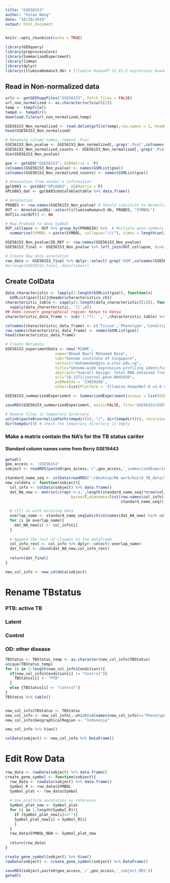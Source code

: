 ```yaml
---
title: "GSE56153"
author: "Xutao Wang"
date: "10/20/2019"
output: html_document
---
```


```r
knitr::opts_chunk$set(echo = TRUE)
```

```r
library(GEOquery)
library(preprocessCore)
library(SummarizedExperiment)
library(limma)
library(dplyr)
library(illuminaHumanv3.db) # Illumina HumanHT-12 V3.0 expression beadchip
```

## Read in Non-normalized data
```r
urls <- getGEOSuppFiles("GSE56153", fetch_files = FALSE)
url_non_normalized <- as.character(urls$url[2])
temp <- tempfile()
tempd <- tempdir()
download.file(url_non_normalized,temp)

GSE56153_Non_normalized <- read.delim(gzfile(temp),row.names = 1, header = TRUE)
head(GSE56153_Non_normalized)
```

```r
# Renaming column names, remove .Pval
GSE56153_Non_pvalue <- GSE56153_Non_normalized[,-grep('.Pval',colnames(GSE56153_Non_normalized))]
GSE56153_Non_normalized_counts <- GSE56153_Non_normalized[,-grep('.Pval',colnames(GSE56153_Non_normalized))]
dim(GSE56153_Non_pvalue)

gse <- getGEO("GSE56153", GSEMatrix =  F)
colnames(GSE56153_Non_pvalue) <- names(GSMList(gse))
colnames(GSE56153_Non_normalized_counts) <- names(GSMList(gse))
```

```r
# Annotation from vendor's information
gpl6883 <- getGEO("GPL6883", GSEMatrix = F)
GPL6883_dat <- gpl6883@dataTable@table %>% data.frame()

# Annotation
PROBES <- row.names(GSE56153_Non_pvalue) # Should subsitute to Normalized file???
OUT <- AnnotationDbi::select(illuminaHumanv3.db, PROBES, "SYMBOL")
OUT[is.na(OUT)] <- NA

# Map ProbeID to Gene Symbol 
OUT_collapse <- OUT %>% group_by(PROBEID) %>%  # Multiple gene symbols map to the same ProbeID
  summarise(SYMBOL = paste(SYMBOL, collapse="///"), times = length(unlist(strsplit(SYMBOL, "///")))) 

GSE56153_Non_pvalue$ID_REF <- row.names(GSE56153_Non_pvalue)
GSE56153_final <- GSE56153_Non_pvalue %>% left_join(OUT_collapse, by=c('ID_REF'="PROBEID")) %>% left_join(GPL6883_dat, by = c('ID_REF'='ID')) 

# Create Row data annotation
row_data <- GSE56153_final %>% dplyr::select(-grep('GSM',colnames(GSE56153_final))) %>% DataFrame()
#arrange(GSE56153_final, desc(times))
```

## Create ColData
```r
data_characteristic <- lapply(1:length(GSMList(gse)), function(x)  
  GSMList(gse)[[x]]@header$characteristics_ch1)
characteristic_table <- sapply(1:length(data_characteristic[[1]]), function(x) 
  sapply(data_characteristic, '[[',x)) 
## Demo convert geographical region: Kenya to Kenya
characteristic_data_frame <- sub('(.*?): ','',characteristic_table) %>% DataFrame()

colnames(characteristic_data_frame) <- c('Tissue','Phenotype','Condition')
row.names(characteristic_data_frame) <- names(GSMList(gse))
head(characteristic_data_frame)
```

```r
# Create Metadata
GSE56153_experimentData <- new('MIAME',
                      name="Ahmad Nazri Mohamed Naim",
                      lab="Genome institute of Singapore",
                      contact="mohamedan@gis.a-star.edu.sg",
                      title="Genome-wide expression profiling identifies type 1 interferon response pathways in active tuberculosis.",
                      abstract="Overall Design: Total RNA obtained from human whole blood of TB patients longitudinally sampled along 3 time-points: during active infection, during treatment, and after completion of curative treatment",
                      url="10.1371/journal.pone.0045839",
                      pubMedIds = '23029268',
                      other=list(Platform = 'Illumina HumanRef-8 v3.0 expression beadchip (GPL6883)'))

GSE56153_summarizedExperiemnt <- SummarizedExperiment(assays = list(GSE56153_Non_normalized_counts= as.matrix(GSE56153_Non_normalized_counts)), colData = characteristic_data_frame, rowData = row_data, metadata = list(GSE56153_experimentData)); GSE56153_summarizedExperiemnt

```

```r
saveRDS(GSE56153_summarizedExperiemnt, ascii=FALSE, file='GSE56153/GSE56153_summarizedExperiemnt.RDS')

# Remove files in temporary directory
unlink(paste0(normalizePath(tempdir()), "/", dir(tempdir())), recursive = TRUE)
dir(tempdir()) # check the temporary directory is empty
```

### Make a matrix contain the NA's for the TB status cariter
#### Standard column names come from Berry GSE19443
```r
getwd()
geo_access <- 'GSE56153'
sobject <- readRDS(paste0(geo_access,'/',geo_access,'_summarizedExperiemnt.RDS'))
```

```r
standard_name_seq <- colData(readRDS('~/Desktop/RA work/build_TB_data/Signatures/Berry/GSE19443/GSE19443_summarizedExperiemnt.RDS')) %>% data.frame() %>% colnames
new_coldata <- function(sobject){
  col_info <- colData(sobject) %>% data.frame()
  dat_NA_new <- matrix(c(rep('n.a.',length(standard_name_seq)*nrow(col_info))),ncol=length(standard_name_seq),
                             byrow=T,dimnames=list(row.names(col_info),
                                                   standard_name_seq)) %>% data.frame()
  
  # fill in with existing data
  overlap_name <- standard_name_seq[which(colnames(dat_NA_new) %in% colnames(col_info))]
  for (i in overlap_name){
    dat_NA_new[i] <- col_info[i]
  }
  
  # Append the rest of cloumns to the dataframe
  col_info_rest <- col_info %>% dplyr::select(-overlap_name)
  dat_final <- cbind(dat_NA_new,col_info_rest)
  
  return(dat_final)
}

new_col_info <- new_coldata(sobject)

```

# Rename TBstatus
### PTB: active TB
### Latent
### Control
### OD: other disease
```r
TBStatus <- TBStatus_temp <- as.character(new_col_info$TBStatus)
unique(TBStatus_temp)
for (i in 1:length(new_col_info$Condition)){
  if(new_col_info$Condition[i] != "Control"){
    TBStatus[i] <- "PTB"
  }
  else {TBStatus[i] <- "Control"}
}
TBStatus %>% table()


new_col_info$TBStatus <- TBStatus
new_col_info <- new_col_info[,-which(colnames(new_col_info)=='Phenotype')]
new_col_info$GeographicalRegion <- "Indonesia"

new_col_info %>% View()

colData(sobject) <- new_col_info %>% DataFrame()

```

# Edit Row Data

```r
row_data <- rowData(sobject) %>% data.frame()
create_gene_symbol <- function(sobject){
  row_data <- rowData(sobject) %>% data.frame()
  Symbol_R <- row_data$SYMBOL 
  Symbol_plat <- row_data$Symbol
  
  # Use platform annotation as reference 
  Symbol_plat_new <- Symbol_plat
  for (i in 1:length(Symbol_R)){
    if (Symbol_plat_new[i]==""){
    Symbol_plat_new[i] = Symbol_R[i]
    }
  }
  row_data$SYMBOL_NEW <- Symbol_plat_new
  
  return(row_data)
}

create_gene_symbol(sobject) %>% View()
rowData(sobject) <- create_gene_symbol(sobject) %>% DataFrame()

saveRDS(sobject,paste0(geo_access,'/',geo_access,'_sobject.RDS'))
getwd()
```




